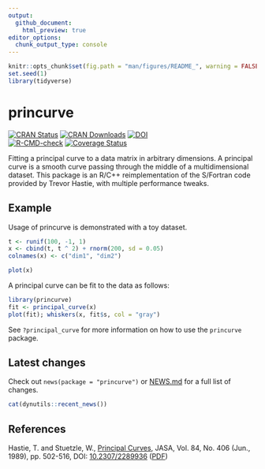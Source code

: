 ```yaml
---
output:
  github_document:
    html_preview: true
editor_options: 
  chunk_output_type: console
---
```


<!-- README.md is generated from README.Rmd. Please edit that file -->

```r
knitr::opts_chunk$set(fig.path = "man/figures/README_", warning = FALSE, message = FALSE, error = FALSE, echo = TRUE)
set.seed(1)
library(tidyverse)
```

# princurve
[![CRAN Status](https://www.r-pkg.org/badges/version/princurve)](https://cran.r-project.org/package=princurve)
[![CRAN Downloads](https://cranlogs.r-pkg.org/badges/princurve)](https://cran.r-project.org/package=princurve)
[![DOI](https://zenodo.org/badge/125849601.svg)](https://zenodo.org/badge/latestdoi/125849601)  
[![R-CMD-check](https://github.com/rcannood/princurve/workflows/R-CMD-check/badge.svg)](https://github.com/rcannood/princurve/actions?query=workflow%3AR-CMD-check)
[![Coverage Status](https://codecov.io/gh/rcannood/princurve/branch/master/graph/badge.svg)](https://codecov.io/gh/rcannood/princurve?branch=master)

Fitting a principal curve to a data matrix in arbitrary dimensions.
A principal curve is a smooth curve passing through the middle of a multidimensional dataset. 
This package is an R/C++ reimplementation of the S/Fortran code provided by Trevor Hastie, 
with multiple performance tweaks.

## Example
Usage of princurve is demonstrated with a toy dataset.
```r
t <- runif(100, -1, 1)
x <- cbind(t, t ^ 2) + rnorm(200, sd = 0.05)
colnames(x) <- c("dim1", "dim2")

plot(x)
```

A principal curve can be fit to the data as follows:
```r
library(princurve)
fit <- principal_curve(x)
plot(fit); whiskers(x, fit$s, col = "gray")
```

See `?principal_curve` for more information on how to use the `princurve` package.

## Latest changes
Check out `news(package = "princurve")` or [NEWS.md](NEWS.md) for a full list of changes.

<!-- This section gets automatically generated from NEWS.md -->

```r
cat(dynutils::recent_news())
```

## References

Hastie, T. and Stuetzle, W., [Principal Curves](https://www.jstor.org/stable/2289936), JASA, Vol. 84, No. 406 (Jun., 1989), pp. 502-516, DOI: [10.2307/2289936](http://doi.org/10.2307/2289936) ([PDF](https://web.stanford.edu/~hastie/Papers/principalcurves.pdf))

